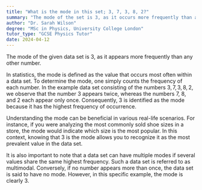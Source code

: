 ```yaml
---
title: "What is the mode in this set; 3, 7, 3, 8, 2?"
summary: "The mode of the set is 3, as it occurs more frequently than any other number."
author: "Dr. Sarah Wilson"
degree: "MSc in Physics, University College London"
tutor_type: "GCSE Physics Tutor"
date: 2024-04-12
---
```


The mode of the given data set is $3$, as it appears more frequently than any other number.

In statistics, the mode is defined as the value that occurs most often within a data set. To determine the mode, one simply counts the frequency of each number. In the example data set consisting of the numbers $3, 7, 3, 8, 2$, we observe that the number $3$ appears twice, whereas the numbers $7$, $8$, and $2$ each appear only once. Consequently, $3$ is identified as the mode because it has the highest frequency of occurrence.

Understanding the mode can be beneficial in various real-life scenarios. For instance, if you were analyzing the most commonly sold shoe sizes in a store, the mode would indicate which size is the most popular. In this context, knowing that $3$ is the mode allows you to recognize it as the most prevalent value in the data set.

It is also important to note that a data set can have multiple modes if several values share the same highest frequency. Such a data set is referred to as multimodal. Conversely, if no number appears more than once, the data set is said to have no mode. However, in this specific example, the mode is clearly $3$.
    
